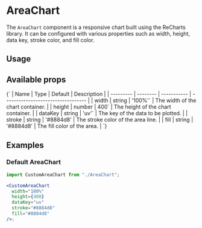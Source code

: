 
<Meta of={AreaChartStories} />

# AreaChart

The `AreaChart` component is a responsive chart built using the ReCharts library. It can be configured with various properties such as width, height, data key, stroke color, and fill color.

## Usage

<Canvas>
  <Story name="Default">
    <AreaChartStories.Default />
  </Story>
</Canvas>

<Canvas>
  <Story name="Custom Dimensions">
    <AreaChartStories.CustomDimensions />
  </Story>
</Canvas>

## Available props

<Markdown>
  {`
| Name      | Type     | Default     | Description                        |
| --------- | -------- | ----------- | ---------------------------------- |
| width   | string | '100%'`    | The width of the chart container.  |
| height  | number | 400`       | The height of the chart container. |
| dataKey | string | 'uv'`      | The key of the data to be plotted. |
| stroke  | string | '#8884d8' | The stroke color of the area line. |
| fill    | string | '#8884d8' | The fill color of the area.        |
`}
</Markdown>

## Examples

### Default AreaChart

```jsx
import CustomAreaChart from "./AreaChart";

<CustomAreaChart
  width="100%"
  height={400}
  dataKey="uv"
  stroke="#8884d8"
  fill="#8884d8"
/>;
```
